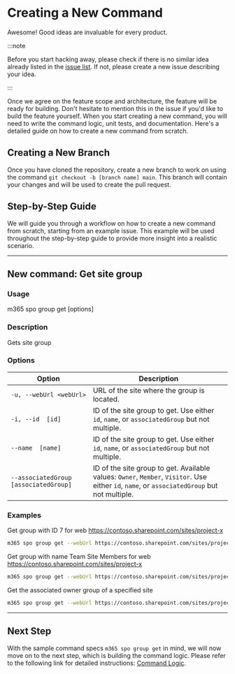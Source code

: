 # Creating a New Command

Awesome! Good ideas are invaluable for every product.

:::note

Before you start hacking away, please check if there is no similar idea already listed in the [issue list](https://github.com/pnp/cli-microsoft365/issues). If not, please create a new issue describing your idea.

:::

Once we agree on the feature scope and architecture, the feature will be ready for building. Don't hesitate to mention this in the issue if you'd like to build the feature yourself. When you start creating a new command, you will need to write the command logic, unit tests, and documentation. Here's a detailed guide on how to create a new command from scratch.

## Creating a New Branch

Once you have cloned the repository, create a new branch to work on using the command `git checkout -b [branch name] main`. This branch will contain your changes and will be used to create the pull request.

## Step-by-Step Guide

We will guide you through a workflow on how to create a new command from scratch, starting from an example issue. This example will be used throughout the step-by-step guide to provide more insight into a realistic scenario.

---

## New command: Get site group

### Usage

m365 spo group get [options]

### Description

Gets site group

### Options

Option | Description
-- | --
`-u, --webUrl <webUrl>` | URL of the site where the group is located.
`-i, --id  [id]` | ID of the site group to get. Use either `id`, `name`, or `associatedGroup` but not multiple.
`--name  [name]` | ID of the site group to get. Use either `id`, `name`, or `associatedGroup` but not multiple.
`--associatedGroup [associatedGroup]` | ID of the site group to get. Available values: `Owner`, `Member`, `Visitor`. Use either `id`, `name`, or `associatedGroup` but not multiple.

### Examples

Get group with ID 7 for web https://contoso.sharepoint.com/sites/project-x

```sh
m365 spo group get --webUrl https://contoso.sharepoint.com/sites/project-x --id 7
```

Get group with name Team Site Members for web https://contoso.sharepoint.com/sites/project-x

```sh
m365 spo group get --webUrl https://contoso.sharepoint.com/sites/project-x --name "Team Site Members"
```

Get the associated owner group of a specified site

```sh
m365 spo group get --webUrl https://contoso.sharepoint.com/sites/project-x --associatedGroup Owner
```

---

## Next Step

With the sample command specs `m365 spo group get` in mind, we will now move on to the next step, which is building the command logic. Please refer to the following link for detailed instructions: [Command Logic](./build-command-logic.mdx).
